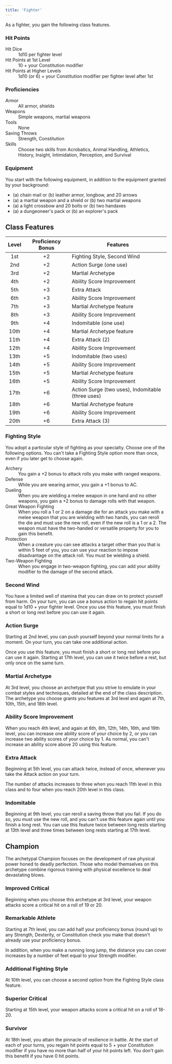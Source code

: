 ```yaml
---
title: 'Fighter'
---
```


As a fighter, you gain the following class features.

### Hit Points

<dl>
  <dt>Hit Dice</dt>
  <dd>1d10 per fighter level</dd>

  <dt>Hit Points at 1st Level</dt>
  <dd>10 + your Constitution modifier</dd>

  <dt>Hit Points at Higher Levels</dt>
  <dd>1d10 (or 6) + your Constitution modifier per fighter level after 1st</dd>
</dl>

### Proficiencies

<dl>
  <dt>Armor</dt>
  <dd>All armor, shields</dd>

  <dt>Weapons</dt>
  <dd>Simple weapons, martial weapons</dd>

  <dt>Tools</dt>
  <dd>None</dd>

  <dt>Saving Throws</dt>
  <dd>Strength, Constitution</dd>

  <dt>Skills</dt>
  <dd>Choose two skills from Acrobatics, Animal Handling, Athletics, History, Insight, Intimidation, Perception, and Survival</dd>
</dl>

### Equipment

You start with the following equipment, in addition to the equipment granted by your background:

- (a) chain mail or (b) leather armor, longbow, and 20 arrows
- (a) a martial weapon and a shield or (b) two martial weapons
- (a) a light crossbow and 20 bolts or (b) two handaxes
- (a) a dungeoneer's pack or (b) an explorer's pack

## Class Features

| Level | Proficiency Bonus | Features |
|:-----:|:-----------------:|----------|
| 1st   | +2                | Fighting Style, Second Wind |
| 2nd   | +2                | Action Surge (one use) |
| 3rd   | +2                | Martial Archetype |
| 4th   | +2                | Ability Score Improvement |
| 5th   | +3                | Extra Attack |
| 6th   | +3                | Ability Score Improvement |
| 7th   | +3                | Martial Archetype feature |
| 8th   | +3                | Ability Score Improvement |
| 9th   | +4                | Indomitable (one use) |
| 10th  | +4                | Martial Archetype feature |
| 11th  | +4                | Extra Attack (2) |
| 12th  | +4                | Ability Score Improvement |
| 13th  | +5                | Indomitable (two uses) |
| 14th  | +5                | Ability Score Improvement |
| 15th  | +5                | Martial Archetype feature |
| 16th  | +5                | Ability Score Improvement |
| 17th  | +6                | Action Surge (two uses), Indomitable (three uses) |
| 18th  | +6                | Martial Archetype feature |
| 19th  | +6                | Ability Score Improvement |
| 20th  | +6                | Extra Attack (3) |

### Fighting Style

You adopt a particular style of fighting as your specialty. Choose one of the following options. You can't take a Fighting Style option more than once, even if you later get to choose again.

<dl>
  <dt>Archery</dt>
  <dd>You gain a +2 bonus to attack rolls you make with ranged weapons.</dd>

  <dt>Defense</dt>
  <dd>While you are wearing armor, you gain a +1 bonus to AC.</dd>

  <dt>Dueling</dt>
  <dd>When you are wielding a melee weapon in one hand and no other weapons, you gain a +2 bonus to damage rolls with that weapon.</dd>

  <dt>Great Weapon Fighting</dt>
  <dd>When you roll a 1 or 2 on a damage die for an attack you make with a melee weapon that you are wielding with two hands, you can reroll the die and must use the new roll, even if the new roll is a 1 or a 2. The weapon must have the two-handed or versatile property for you to gain this benefit.</dd>

  <dt>Protection</dt>
  <dd>When a creature you can see attacks a target other than you that is within 5 feet of you, you can use your reaction to impose disadvantage on the attack roll. You must be wielding a shield.</dd>

  <dt>Two-Weapon Fighting</dt>
  <dd>When you engage in two-weapon fighting, you can add your ability modifier to the damage of the second attack.</dd>
</dl>

### Second Wind

You have a limited well of stamina that you can draw on to protect yourself from harm. On your turn, you can use a bonus action to regain hit points equal to 1d10 + your fighter level. Once you use this feature, you must finish a short or long rest before you can use it again.

### Action Surge

Starting at 2nd level, you can push yourself beyond your normal limits for a moment. On your turn, you can take one additional action.

Once you use this feature, you must finish a short or long rest before you can use it again. Starting at 17th level, you can use it twice before a rest, but only once on the same turn.

### Martial Archetype

At 3rd level, you choose an archetype that you strive to emulate in your combat styles and techniques, detailed at the end of the class description. The archetype you choose grants you features at 3rd level and again at 7th, 10th, 15th, and 18th level.

### Ability Score Improvement

When you reach 4th level, and again at 6th, 8th, 12th, 14th, 16th, and 19th level, you can increase one ability score of your choice by 2, or you can increase two ability scores of your choice by 1. As normal, you can't increase an ability score above 20 using this feature.

### Extra Attack

Beginning at 5th level, you can attack twice, instead of once, whenever you take the Attack action on your turn.

The number of attacks increases to three when you reach 11th level in this class and to four when you reach 20th level in this class.

### Indomitable

Beginning at 9th level, you can reroll a saving throw that you fail. If you do so, you must use the new roll, and you can't use this feature again until you finish a long rest. You can use this feature twice between long rests starting at 13th level and three times between long rests starting at 17th level.

## Champion

The archetypal Champion focuses on the development of raw physical power honed to deadly perfection. Those who model themselves on this archetype combine rigorous training with physical excellence to deal devastating blows.

### Improved Critical

Beginning when you choose this archetype at 3rd level, your weapon attacks score a critical hit on a roll of 19 or 20.

### Remarkable Athlete

Starting at 7th level, you can add half your proficiency bonus (round up) to any Strength, Dexterity, or Constitution check you make that doesn't already use your proficiency bonus.

In addition, when you make a running long jump, the distance you can cover increases by a number of feet equal to your Strength modifier.

### Additional Fighting Style

At 10th level, you can choose a second option from the Fighting Style class feature.

### Superior Critical

Starting at 15th level, your weapon attacks score a critical hit on a roll of 18-20.

### Survivor

At 18th level, you attain the pinnacle of resilience in battle. At the start of each of your turns, you regain hit points equal to 5 + your Constitution modifier if you have no more than half of your hit points left. You don't gain this benefit if you have 0 hit points.